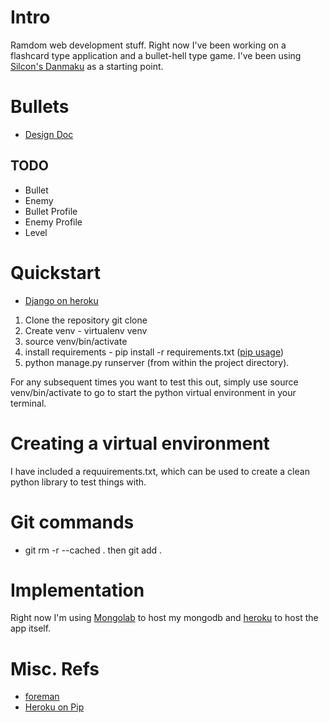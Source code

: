 =Intro=
Ramdom web development stuff. Right now I've been working on a flashcard type application and a bullet-hell type game. I've been using [https://github.com/silconsystem/danmaku Silcon's Danmaku] as a starting point.

=Bullets=
*[https://github.com/russjohnson09/flashcards/wiki/Bullets-Design Design Doc]
==TODO==
*Bullet
*Enemy
*Bullet Profile
*Enemy Profile
*Level

=Quickstart=
*[https://devcenter.heroku.com/articles/getting-started-with-django Django on heroku]
#Clone the repository git clone <repo>
#Create venv - virtualenv venv
#source venv/bin/activate
#install requirements - pip install -r requirements.txt ([http://www.pip-installer.org/en/latest/usage.html pip usage])
#python manage.py runserver (from within the project directory).




For any subsequent times you want to test this out, simply use source venv/bin/activate to go to start the python virtual environment in your terminal.


=Creating a virtual environment=
I have included a requuirements.txt, which can be used to create a clean python library to test things with.

=Git commands=
*git rm -r --cached . then git add .

=Implementation=
Right now I'm using [https://mongolab.com Mongolab] to host my mongodb and [https://www.heroku.com/ heroku] to host the app itself.

=Misc. Refs=
*[http://theforeman.org/ foreman]
*[https://devcenter.heroku.com/articles/python-pip Heroku on Pip]
